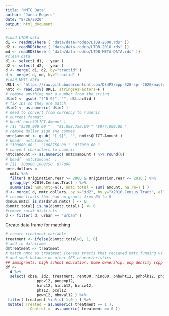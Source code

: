 ```yaml
---
title: "NMTC Data"
author: "Jaesa Rogers"
date: "8/26/2020"
output: html_document
---
```


```r
#load LTDB data
d1 <- readRDS(here ( "data/data-rodeo/LTDB-2000.rds" ))
d2 <- readRDS(here ( "data/data-rodeo/LTDB-2010.rds" ))
md <- readRDS(here ( "data/data-rodeo/LTDB-META-DATA.rds" ))
#clean data 
d1 <- select( d1, - year )
d2 <- select( d2, - year )
d <- merge( d1, d2, by="tractid" )
d <- merge( d, md, by="tractid" )
#load NMTC data 
URL1 <- "https://raw.githubusercontent.com/DS4PS/cpp-528-spr-2020/master/labs/data/raw/NMTC/nmtc-sheet-01.csv"
nmtc <- read.csv( URL1, stringsAsFactors=F )
# remove anything not a number from the string
d$id2 <- gsub( "[^0-9]", "", d$tractid )
# fix IDs so they are match
d$id2 <- as.numeric( d$id2 )
# need to convert from currency to numeric
# current format: 
# head( nmtc$QLICI.Amount )
# [1] "$300,000.00 "   "$1,008,750.00 " "$977,000.00 "
# remove dollar sign and commas
nmtc$amount <- gsub( "[,$]", "", nmtc$QLICI.Amount )
# head(  nmtc$amount  )
# "300000.00 "  "1008750.00 " "977000.00 "
# convert characters to numeric 
nmtc$amount <- as.numeric( nmtc$amount ) %>% round(0)
# head(  nmtc$amount  )
# [1]  300000 1008750  977000
nmtc.dollars <- 
  nmtc %>% 
  filter( Origination.Year >= 2000 & Origination.Year <= 2010 ) %>%
  group_by( X2010.Census.Tract ) %>% 
  summarize( num.nmtc=n(), nmtc.total = sum( amount, na.rm=T ) )
d <- merge( d, nmtc.dollars, by.x="id2", by.y="X2010.Census.Tract", all.x=T )
# recode tracts that had no grants from NA to 0
d$num.nmtc[ is.na(d$num.nmtc) ] <- 0
d$nmtc.total[ is.na(d$nmtc.total) ] <- 0
#remove rural districts 
d <- filter( d, urban == "urban" )
```

Create data frame for matching

```r
# create treatment variable
treatment <- ifelse(d$nmtc.total>0, 1, 0)
# add to dataframe
d$treatment <- treatment
# match nmtc as treatment (census tracts that recieved nmtc funding vs those that didn't)
# and seek balance on other SES characteristics 
## immigrants, high school education, home ownership, pop density (cpp 528 lab), tenure in the neighborhood
df <- 
  d %>% 
  select( cbsa, id2, treatment, rent00, hinc00, pnhwht12, pnhblk12, phisp12, 
              ppov12, punemp12,
              hinc12, hincb12, hincw12, 
              phs12, pcol12,
              pown12, mhmval12 ) %>% 
 filter( treatment %in% c( 1,0 ) ) %>% 
 mutate( Treated = as.numeric( treatment == 1 ), 
           Control =  as.numeric( treatment == 0 ))

```
